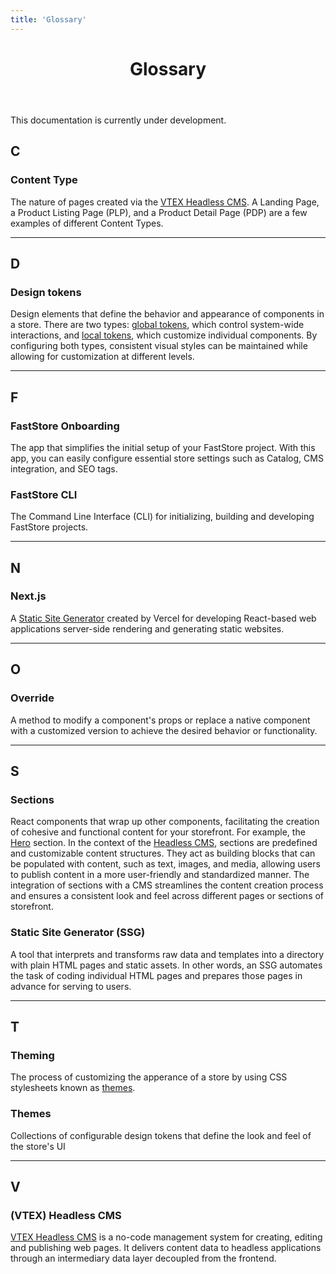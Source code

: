 ```yaml
---
title: 'Glossary'
---
```



<header>

# Glossary

</header>

<Callout type="warning" emoji="⚠️">
  This documentation is currently under development.
</Callout>


## C 

### Content Type
The nature of pages created via the [VTEX Headless CMS](/docs/headless-cms-overview). 
A Landing Page, a Product Listing Page (PLP), and a Product Detail Page (PDP) are a few examples of different Content Types.

---

## D 

### Design tokens
Design elements that define the behavior and appearance of components in a store. 
There are two types: [global tokens](https://www.faststore.dev/docs/global-tokens/overview), which control system-wide interactions, and [local tokens](/docs/theming-overview#global-and-local-tokens), which customize individual components. 
By configuring both types, consistent visual styles can be maintained while allowing for customization at different levels.


---

## F

### FastStore Onboarding 
The app that simplifies the initial setup of your FastStore project.
With this app, you can easily configure essential store settings such as Catalog, CMS integration, and SEO tags. 

### FastStore CLI
The Command Line Interface (CLI) for initializing, building and developing FastStore projects.

---

## N

### Next.js
A [Static Site Generator](/docs/getting-started-glossary#static-site-generator-ssg) created by Vercel for developing React-based web applications server-side rendering and generating static websites.

---

## O

### Override
A method to modify a component's props or replace a native component with a customized version to achieve the desired behavior or functionality.

---

## S

### Sections
React components that wrap up other components, facilitating the creation of cohesive and functional content for your storefront. For example, the [Hero](/components/organisms/hero) section. In the context of the [Headless CMS](/docs/headless-cms-overview), sections are predefined and customizable content structures. They act as building blocks that can be populated with content, such as text, images, and media, allowing users to publish content in a more user-friendly and standardized manner. The integration of sections with a CMS streamlines the content creation process and ensures a consistent look and feel across different pages or sections of storefront. 


### Static Site Generator (SSG)
A tool that interprets and transforms raw data and templates into a directory with plain HTML pages and static assets. 
In other words, an SSG automates the task of coding individual HTML pages and prepares those pages in advance for serving to users.

---

## T
### Theming
The process of customizing the apperance of a store by using CSS stylesheets known as [themes](/docs/getting-started-glossary#themes). 

### Themes
Collections of configurable design tokens that define the look and feel of the store's UI

---

## V

### (VTEX) Headless CMS
[VTEX Headless CMS](/docs/headless-cms-overview) is a no-code management system for creating, editing and publishing web pages. 
It delivers content data to headless applications through an intermediary data layer decoupled from the frontend.



